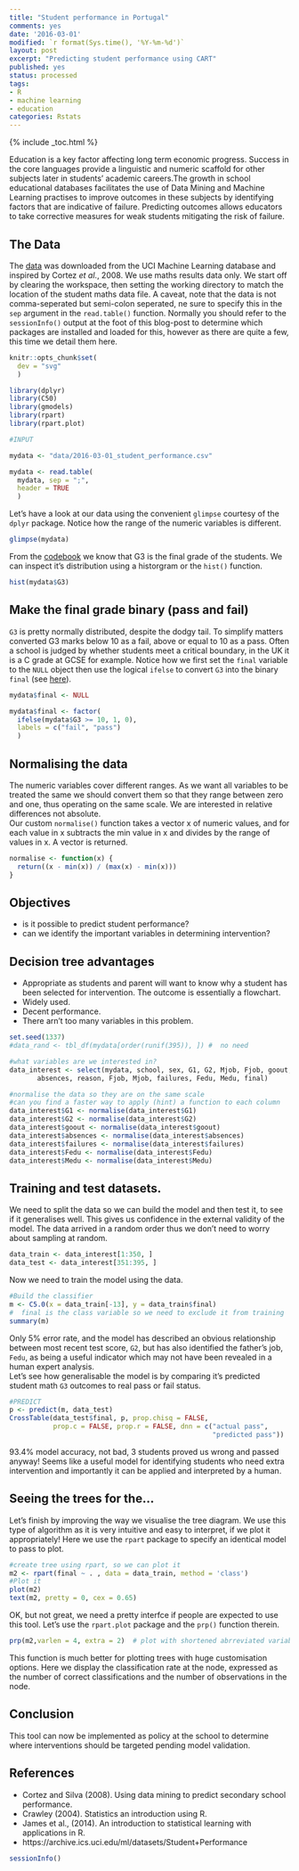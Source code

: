 ```yaml
---
title: "Student performance in Portugal"
comments: yes
date: '2016-03-01'
modified: `r format(Sys.time(), '%Y-%m-%d')`
layout: post
excerpt: "Predicting student performance using CART"
published: yes
status: processed
tags:
- R
- machine learning
- education
categories: Rstats
---
```


{% include _toc.html %}

Education is a key factor affecting long term economic progress. Success in the core languages provide a linguistic and numeric scaffold for other subjects later in students' academic careers.The growth in school educational databases facilitates the use of Data Mining and Machine Learning practises to improve outcomes in these subjects by identifying factors that are indicative of failure. Predicting outcomes allows educators to take corrective measures for weak students mitigating the risk of failure. 

## The Data  

The [data](https://archive.ics.uci.edu/ml/datasets/Student+Performance) was downloaded from the UCI Machine Learning database and inspired by Cortez *et al*., 2008. We use maths results data only. We start off by clearing the workspace, then setting the working directory to match the location of the student maths data file. A caveat, note that the data is not comma-seperated but semi-colon seperated, ne sure to specify this in the `sep` argument in the `read.table()` function. Normally you should refer to the `sessionInfo()` output at the foot of this blog-post to determine which packages are installed and loaded for this, however as there are quite a few, this time we detail them here.

```r

knitr::opts_chunk$set(
  dev = "svg"
  )

library(dplyr)
library(C50)
library(gmodels)
library(rpart)
library(rpart.plot)

#INPUT

mydata <- "data/2016-03-01_student_performance.csv" 

mydata <- read.table(
  mydata, sep = ";",
  header = TRUE
  )


```

Let's have a look at our data using the convenient `glimpse` courtesy of the `dplyr` package. Notice how the range of the numeric variables is different.

```r
glimpse(mydata)
```

From the [codebook](https://archive.ics.uci.edu/ml/datasets/Student+Performance#) we know that G3 is the final grade of the students. We can inspect it's distribution using a historgram or the `hist()` function.

```r
hist(mydata$G3)
```

## Make the final grade binary (pass and fail)

`G3` is pretty normally distributed, despite the dodgy tail. To simplify matters converted G3 marks below 10 as a fail, above or equal to 10 as a pass. Often a school is judged by whether students meet a critical boundary, in the UK it is a C grade at GCSE for example. Notice how we first set the `final` variable to the `NULL` object then use the logical `ifelse` to convert `G3` into the binary `final` (see [here](http://www.r-bloggers.com/r-na-vs-null)).

```r

mydata$final <- NULL

mydata$final <- factor(
  ifelse(mydata$G3 >= 10, 1, 0), 
  labels = c("fail", "pass")
  ) 

```

## Normalising the data

The numeric variables cover different ranges. As we want all variables to be treated the same we should convert them so that they range between zero and one, thus operating on the same scale. We are interested in relative differences not absolute.  
Our custom `normalise()` function takes a vector x of numeric values, and for each value in x subtracts the min value in x and divides by the range of values in x. A vector is returned.

```r
normalise <- function(x) {
  return((x - min(x)) / (max(x) - min(x)))
}
```

## Objectives  

- is it possible to predict student performance?    
- can we identify the important variables in determining intervention?   

## Decision tree advantages  

- Appropriate as students and parent will want to know why a student has been selected for intervention. The outcome is essentially a flowchart.  
- Widely used.  
- Decent performance.  
- There arn't too many variables in this problem.  

```r
set.seed(1337)
#data_rand <- tbl_df(mydata[order(runif(395)), ]) #  no need

#what variables are we interested in?
data_interest <- select(mydata, school, sex, G1, G2, Mjob, Fjob, goout, 
       absences, reason, Fjob, Mjob, failures, Fedu, Medu, final)

#normalise the data so they are on the same scale
#can you find a faster way to apply (hint) a function to each column
data_interest$G1 <- normalise(data_interest$G1)
data_interest$G2 <- normalise(data_interest$G2)
data_interest$goout <- normalise(data_interest$goout)
data_interest$absences <- normalise(data_interest$absences)
data_interest$failures <- normalise(data_interest$failures)
data_interest$Fedu <- normalise(data_interest$Fedu)
data_interest$Medu <- normalise(data_interest$Medu)
```

## Training and test datasets.

We need to split the data so we can build the model and then test it, to see if it generalises well. This gives us confidence in the external validity of the model. The data arrived in a random order thus we don't need to worry about sampling at random.

```r
data_train <- data_interest[1:350, ]
data_test <- data_interest[351:395, ]
```

Now we need to train the model using the data.

```r
#Build the classifier
m <- C5.0(x = data_train[-13], y = data_train$final) 
#  final is the class variable so we need to exclude it from training
summary(m)
```

Only 5% error rate, and the model has described an obvious relationship between most recent test score, `G2`, but has also identified the father's job, `Fedu`, as being a useful indicator which may not have been revealed in a human expert analysis.  
Let's see how generalisable the model is by comparing it's predicted student math `G3` outcomes to real pass or fail status.

```r
#PREDICT
p <- predict(m, data_test)
CrossTable(data_test$final, p, prop.chisq = FALSE,
           prop.c = FALSE, prop.r = FALSE, dnn = c("actual pass",
                                                   "predicted pass"))
```
93.4% model accuracy, not bad, 3 students proved us wrong and passed anyway! Seems like a useful model for identifying students who need extra intervention and importantly it can be applied and interpreted by a human.

## Seeing the trees for the...

Let's finish by improving the way we visualise the tree diagram. We use this type of algorithm as it is very intuitive and easy to interpret, if we plot it appropriately! Here we use the `rpart` package to specify an identical model to pass to plot.

```r
#create tree using rpart, so we can plot it
m2 <- rpart(final ~ . , data = data_train, method = 'class')
#Plot it
plot(m2)
text(m2, pretty = 0, cex = 0.65)

```

OK, but not great, we need a pretty interfce if people are expected to use this tool. Let's use the `rpart.plot` package and the `prp()` function therein.

```r
prp(m2,varlen = 4, extra = 2)  # plot with shortened abrreviated variable names
```

This function is much better for plotting trees with huge customisation options. Here we display the classification rate at the node, expressed as the number of correct classifications and the number of observations in the node.

## Conclusion

This tool can now be implemented as policy at the school to determine where interventions should be targeted pending model validation.

## References

* Cortez and Silva (2008). Using data mining to predict secondary school performance.
* Crawley (2004). Statistics an introduction using R.
* James et al., (2014). An introduction to statistical learning with applications in R.
* https://archive.ics.uci.edu/ml/datasets/Student+Performance

```r
sessionInfo()
```
